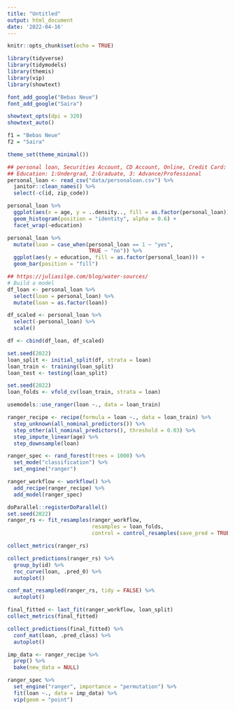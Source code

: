 ```yaml
---
title: "Untitled"
output: html_document
date: '2022-04-16'
---
```


```r
knitr::opts_chunk$set(echo = TRUE)
```

```r
library(tidyverse)
library(tidymodels)
library(themis)
library(vip)
library(showtext)

font_add_google("Bebas Neue")
font_add_google("Saira")

showtext_opts(dpi = 320)
showtext_auto()

f1 = "Bebas Neue"
f2 = "Saira"

theme_set(theme_minimal())
```

```r
## personal loan, Securities Account, CD Account, Online, Credit Card: 0:N, 1:Y
## Education: 1:Undergrad, 2:Graduate, 3: Advance/Professional
personal_loan <- read_csv("data/personaloan.csv") %>% 
  janitor::clean_names() %>% 
  select(-c(id, zip_code)) 

personal_loan %>% 
  ggplot(aes(x = age, y = ..density.., fill = as.factor(personal_loan))) +
  geom_histogram(position = "identity", alpha = 0.6) +
  facet_wrap(~education)

personal_loan %>% 
  mutate(loan = case_when(personal_loan == 1 ~ "yes",
                          TRUE ~ "no")) %>% 
  ggplot(aes(y = education, fill = as.factor(personal_loan))) +
  geom_bar(position = "fill") 
```

```r
## https://juliasilge.com/blog/water-sources/
# Build a model
df_loan <- personal_loan %>%  
  select(loan = personal_loan) %>% 
  mutate(loan = as.factor(loan))

df_scaled <- personal_loan %>% 
  select(-personal_loan) %>% 
  scale()

df <- cbind(df_loan, df_scaled)

set.seed(2022)
loan_split <- initial_split(df, strata = loan)
loan_train <- training(loan_split)
loan_test <- testing(loan_split)

set.seed(2022)
loan_folds <- vfold_cv(loan_train, strata = loan)

usemodels::use_ranger(loan ~., data = loan_train)

ranger_recipe <- recipe(formula = loan ~., data = loan_train) %>% 
  step_unknown(all_nominal_predictors()) %>% 
  step_other(all_nominal_predictors(), threshold = 0.03) %>% 
  step_impute_linear(age) %>% 
  step_downsample(loan)

ranger_spec <- rand_forest(trees = 1000) %>% 
  set_mode("classification") %>% 
  set_engine("ranger")

ranger_workflow <- workflow() %>% 
  add_recipe(ranger_recipe) %>% 
  add_model(ranger_spec)

doParallel::registerDoParallel()
set.seed(2022)
ranger_rs <- fit_resamples(ranger_workflow,
                           resamples = loan_folds,
                           control = control_resamples(save_pred = TRUE))

collect_metrics(ranger_rs)

collect_predictions(ranger_rs) %>% 
  group_by(id) %>% 
  roc_curve(loan, .pred_0) %>% 
  autoplot()

conf_mat_resampled(ranger_rs, tidy = FALSE) %>% 
  autoplot()

final_fitted <- last_fit(ranger_workflow, loan_split)
collect_metrics(final_fitted)

collect_predictions(final_fitted) %>% 
  conf_mat(loan, .pred_class) %>% 
  autoplot()

imp_data <- ranger_recipe %>% 
  prep() %>% 
  bake(new_data = NULL) 

ranger_spec %>% 
  set_engine("ranger", importance = "permutation") %>% 
  fit(loan ~., data = imp_data) %>% 
  vip(geom = "point")
```
